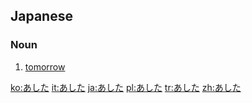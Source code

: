 == Japanese ==
===Noun===
{{ja-noun|h|rom=ashita}}

# {{ja-def|明日}} [[tomorrow]]

[[ko:あした]]
[[it:あした]]
[[ja:あした]]
[[pl:あした]]
[[tr:あした]]
[[zh:あした]]